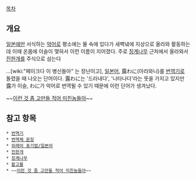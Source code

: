 [[목차]]

== 개요 ==
[[일본]]에만 서식하는 [[악어]]로 평소에는 물 속에 있다가 새벽녘에 지상으로 올라와 활동하는데 이때 온몸에 이슬이 맺혀서 이런 이름이 지어졌다. 주로 [[징계나무]] 근처에서 올라와서 [[진한개]]를 주식으로 삼는다




...[wiki:"페이크다 이 병신들아" 는 장난이고], [[일본어]], 露わに(아라와니)를 [[번역기]]로 돌렸을 때 나오는 단어이다. 露わに는 '드러내다', '나타나다'라는 뜻을 가지고 있지만 露가 이슬, わに가 악어로 번역될 수 있기 때문에 이런 단어가 생겨났다. 

~~[[고만해 미친놈들아|이런 것 좀 고만들 적어 미친놈들아]]~~

== 참고 항목 ==
 * [[번역기]]
 * [[번역체 문장]]
 * [[외래어 표기법/일본어]]
 * [[진한개]]
 * [[징계나무]]
 * [[팥고물]]
 * ~~[[고만해 미친놈들아|이런 것 좀 고만들 적어 미친놈들아]]~~
